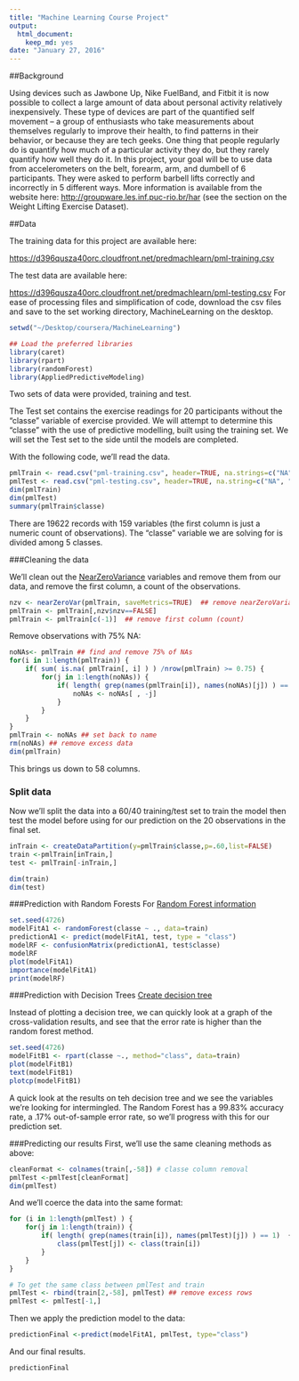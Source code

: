 ```yaml
---
title: "Machine Learning Course Project"
output:
  html_document:
    keep_md: yes
date: "January 27, 2016"
---
```


##Background

Using devices such as Jawbone Up, Nike FuelBand, and Fitbit it is now possible to collect a large amount of data about personal activity relatively inexpensively. These type of devices are part of the quantified self movement – a group of enthusiasts who take measurements about themselves regularly to improve their health, to find patterns in their behavior, or because they are tech geeks. One thing that people regularly do is quantify how much of a particular activity they do, but they rarely quantify how well they do it. In this project, your goal will be to use data from accelerometers on the belt, forearm, arm, and dumbell of 6 participants. They were asked to perform barbell lifts correctly and incorrectly in 5 different ways. More information is available from the website here: <http://groupware.les.inf.puc-rio.br/har> (see the section on the Weight Lifting Exercise Dataset).

##Data

The training data for this project are available here:

<https://d396qusza40orc.cloudfront.net/predmachlearn/pml-training.csv>

The test data are available here:

<https://d396qusza40orc.cloudfront.net/predmachlearn/pml-testing.csv>
For ease of processing files and simplification of code, download the csv files and save to the set working directory, MachineLearning on the desktop.

```r
setwd("~/Desktop/coursera/MachineLearning")
```

```r
## Load the preferred libraries 
library(caret) 
library(rpart)
library(randomForest)
library(AppliedPredictiveModeling)
```

Two sets of data were provided, training and test. 

The Test set contains the exercise readings for 20 participants without the "classe" variable of exercise provided. We will attempt to determine this "classe" with the use of predictive modelling, built using the training set. We will set the Test set to the side until the models are completed.
 
 With the following code, we'll read the data.

```r
pmlTrain <- read.csv("pml-training.csv", header=TRUE, na.strings=c("NA","#Div/0!"))  ## The training set
pmlTest <- read.csv("pml-testing.csv", header=TRUE, na.string=c("NA", "#Div/0!")) ## The test set -set aside
dim(pmlTrain)
dim(pmlTest)
summary(pmlTrain$classe)
```

There are 19622 records with 159 variables (the first column is just a numeric count of observations). The "classe" variable we are solving for is divided among 5 classes. 

###Cleaning the data

We'll clean out the <a href=http://www.inside-r.org/packages/cran/caret/docs/nearZeroVar>NearZeroVariance</a> variables and remove them from our data, and remove the first column, a count of the observations.
```r
nzv <- nearZeroVar(pmlTrain, saveMetrics=TRUE)  ## remove nearZeroVariances
pmlTrain <- pmlTrain[,nzv$nzv==FALSE]
pmlTrain <- pmlTrain[c(-1)]  ## remove first column (count)
```

Remove observations with 75% NA:
```r
noNAs<- pmlTrain ## find and remove 75% of NAs
for(i in 1:length(pmlTrain)) {
    if( sum( is.na( pmlTrain[, i] ) ) /nrow(pmlTrain) >= 0.75) {
        for(j in 1:length(noNAs)) {
            if( length( grep(names(pmlTrain[i]), names(noNAs)[j]) ) == 1)  {
                noNAs <- noNAs[ , -j]
            }   
        } 
    }
}
pmlTrain <- noNAs ## set back to name
rm(noNAs) ## remove excess data
dim(pmlTrain)
```
This brings us down to 58 columns.

### Split data

Now we'll split the data into a 60/40 training/test set to train the model then test the model before using for our prediction on the 20 observations in the final set. 

```r
inTrain <- createDataPartition(y=pmlTrain$classe,p=.60,list=FALSE)
train <-pmlTrain[inTrain,]
test <- pmlTrain[-inTrain,]
```
```r
dim(train)
dim(test)
```


###Prediction with Random Forests
For <a href=http://www.statmethods.net/advstats/cart.html>Random Forest information</a>
```r
set.seed(4726)
modelFitA1 <- randomForest(classe ~ ., data=train)
predictionA1 <- predict(modelFitA1, test, type = "class")
modelRF <- confusionMatrix(predictionA1, test$classe)
modelRF
plot(modelFitA1)
importance(modelFitA1)
print(modelRF)
```


###Prediction with Decision Trees
<a href=http://blog.revolutionanalytics.com/2013/06/plotting-classification-and-regression-trees-with-plotrpart.html>Create decision tree</a>

Instead of plotting a decision tree, we can quickly look at a graph of the cross-validation results, and see that the error rate is higher than the random forest method. 

```r
set.seed(4726)
modelFitB1 <- rpart(classe ~., method="class", data=train)
plot(modelFitB1)
text(modelFitB1)
plotcp(modelFitB1)
```

A quick look at the results on teh decision tree and we see the variables we're looking for intermingled. The Random Forest has a 99.83% accuracy rate, a .17% out-of-sample error rate, so we'll progress with this for our prediction set.

###Predicting our results
First, we'll use the same cleaning methods as above:
```r
cleanFormat <- colnames(train[,-58]) # classe column removal
pmlTest <-pmlTest[cleanFormat]
dim(pmlTest)
```

And we'll coerce the data into the same format:

```r
for (i in 1:length(pmlTest) ) {
    for(j in 1:length(train)) {
        if( length( grep(names(train[i]), names(pmlTest)[j]) ) == 1)  {
            class(pmlTest[j]) <- class(train[i])
        }      
    }      
}

# To get the same class between pmlTest and train
pmlTest <- rbind(train[2,-58], pmlTest) ## remove excess rows
pmlTest <- pmlTest[-1,]

```

Then we apply the prediction model to the data:
```r
predictionFinal <-predict(modelFitA1, pmlTest, type="class")
```

And our final results.
```r
predictionFinal
```


